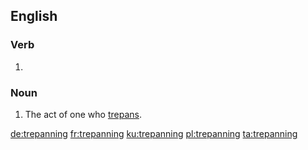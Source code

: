 ==English==

{{rfp|lang=en}}

===Verb===
{{head|en|present participle}}

# {{present participle of|trepan|lang=en|nocat=1}}

===Noun===
{{en-noun}}

# The act of one who [[trepan]]s.

[[de:trepanning]]
[[fr:trepanning]]
[[ku:trepanning]]
[[pl:trepanning]]
[[ta:trepanning]]